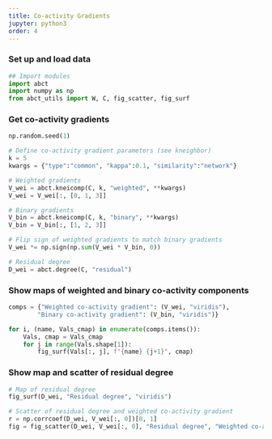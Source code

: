 ```yaml
---
title: Co-activity Gradients
jupyter: python3
order: 4
---
```


### Set up and load data

```python

## Import modules
import abct
import numpy as np
from abct_utils import W, C, fig_scatter, fig_surf

```

### Get co-activity gradients

```python

np.random.seed(1)

# Define co-activity gradient parameters (see kneighbor)
k = 5
kwargs = {"type":"common", "kappa":0.1, "similarity":"network"}

# Weighted gradients
V_wei = abct.kneicomp(C, k, "weighted", **kwargs)
V_wei = V_wei[:, [0, 1, 3]]

# Binary gradients
V_bin = abct.kneicomp(C, k, "binary", **kwargs)
V_bin = V_bin[:, [1, 2, 3]]

# Flip sign of weighted gradients to match binary gradients
V_wei *= np.sign(np.sum(V_wei * V_bin, 0))

# Residual degree
D_wei = abct.degree(C, "residual")

```

### Show maps of weighted and binary co-activity components

```python

comps = {"Weighted co-activity gradient": (V_wei, "viridis"),
        "Binary co-activity gradient": (V_bin, "viridis")}

for i, (name, Vals_cmap) in enumerate(comps.items()):
    Vals, cmap = Vals_cmap
    for j in range(Vals.shape[1]):
        fig_surf(Vals[:, j], f"{name} {j+1}", cmap)

```

### Show map and scatter of residual degree

```python

# Map of residual degree
fig_surf(D_wei, "Residual degree", "viridis")

# Scatter of residual degree and weighted co-activity gradient
r = np.corrcoef(D_wei, V_wei[:, 0])[0, 1]
fig = fig_scatter(D_wei, V_wei[:, 0], "Residual degree", "Weighted co-activity gradient", f"r = {r:.3f}").show()

```
